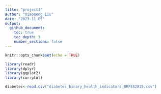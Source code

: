 ```yaml
---
title: "project3"
author: "Xiaomeng Liu"
date: "2023-11-05"
output:
  github_document:
    toc: true
    toc_depth: 3
    number_sections: false
---
```


```r
knitr::opts_chunk$set(echo = TRUE)
```


```r
library(readr)
library(dplyr)
library(ggplot2)
library(corrplot)
```

```r
diabetes<-read.csv("diabetes_binary_health_indicators_BRFSS2015.csv")
```